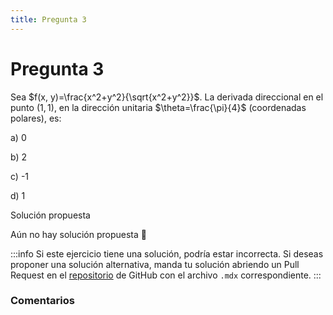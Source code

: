 ```yaml
---
title: Pregunta 3
---
```



# Pregunta 3

Sea $f(x, y)=\frac{x^2+y^2}{\sqrt{x^2+y^2}}$. La derivada direccional en el punto $(1,1)$, en la dirección unitaria $\theta=\frac{\pi}{4}$ (coordenadas polares), es:

a) 0

b) 2

c) -1

d) 1

<MDXDetails>
<summary>Solución propuesta</summary>

Aún no hay solución propuesta 🥲

:::info
Si este ejercicio tiene una solución, podría estar incorrecta. Si deseas proponer una solución alternativa, manda tu solución abriendo
un Pull Request en el [repositorio](https://github.com/crow-rojas/apuntes-fundamentals/pulls) de GitHub con el archivo
`.mdx` correspondiente.
:::

</MDXDetails>

### Comentarios

<Disqus
  url="https://crow-rojas.github.io/apuntes-fundamentals/docs/mathematics/calculus-1-2-3/exercises/2019-2/p03"
  identifier="docs/mathematics/calculus-1-2-3/exercises/2019-2/p03"
  title="2019-2 Cálculo I, II y III - Pregunta 03"
/>
